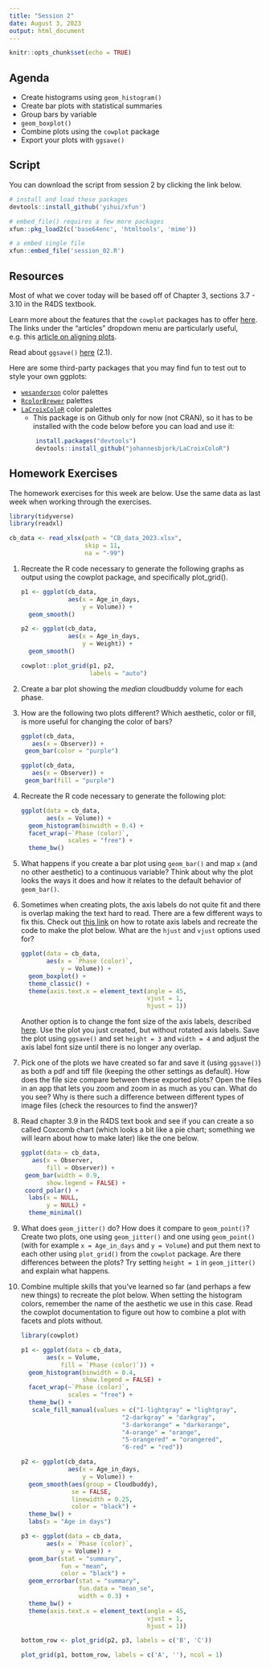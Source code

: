 ```yaml
---
title: "Session 2"
date: August 3, 2023
output: html_document
---
```



```r
knitr::opts_chunk$set(echo = TRUE)
```

## Agenda

* Create histograms using `geom_histogram()`
* Create bar plots with statistical summaries
* Group bars by variable
* `geom_boxplot()`
* Combine plots using the `cowplot` package
* Export your plots with `ggsave()`
 

## Script

You can download the script from session 2 by clicking the link below.

<!-- to add scripts -->


```r

# install and load these packages
devtools::install_github('yihui/xfun')

# embed_file() requires a few more packages
xfun::pkg_load2(c('base64enc', 'htmltools', 'mime'))
```



```r
# a embed single file
xfun::embed_file('session_02.R')
```

## Resources

Most of what we cover today will be based off of Chapter 3, sections 3.7 - 3.10 in the R4DS textbook. 

Learn more about the features that the `cowplot` packages has to offer [here](https://wilkelab.org/cowplot/index.html). The links under the "articles" dropdown menu are particularly useful, e.g. this [article on aligning plots](https://wilkelab.org/cowplot/articles/aligning_plots.html).

Read about `ggsave()` [here](https://sscc.wisc.edu/sscc/pubs/using-r-plots/saving-plots.html) (2.1).

Here are some third-party packages that you may find fun to test out to style your own ggplots:

* [`wesanderson`](https://github.com/karthik/wesanderson) color palettes
* [`RcolorBrewer`](https://www.datanovia.com/en/blog/the-a-z-of-rcolorbrewer-palette/) palettes
* [`LaCroixColoR`](https://github.com/johannesbjork/LaCroixColoR) color palettes
    * This package is on Github only for now (not CRAN), so it has to be installed with the code below before you can load and use it:
    ```r
        install.packages("devtools")
        devtools::install_github("johannesbjork/LaCroixColoR")
    ```


## Homework Exercises

The homework exercises for this week are below. Use the same data as last week when working through the exercises. 


```r
library(tidyverse)
library(readxl)

cb_data <- read_xlsx(path = "CB_data_2023.xlsx",
                     skip = 11,
                     na = "-99")

```

1. Recreate the R code necessary to generate the following graphs as output using the cowplot package, and specifically plot_grid().

    ```r
    p1 <- ggplot(cb_data,
                 aes(x = Age_in_days,
                     y = Volume)) +
      geom_smooth()
    
    p2 <- ggplot(cb_data,
                 aes(x = Age_in_days,
                     y = Weight)) +
      geom_smooth()
    
    cowplot::plot_grid(p1, p2,
                       labels = "auto")
    ```

1. Create a bar plot showing the *median* cloudbuddy volume for each phase.

1. How are the following two plots different? Which aesthetic, color or fill, is more useful for changing the color of bars?

    ```r
ggplot(cb_data, 
       aes(x = Observer)) +
  geom_bar(color = "purple")
    
    ggplot(cb_data, 
       aes(x = Observer)) +
  geom_bar(fill = "purple")
    ```

1. Recreate the R code necessary to generate the following plot: 

    ```r
    ggplot(data = cb_data,
           aes(x = Volume)) +
      geom_histogram(binwidth = 0.4) +
      facet_wrap(~`Phase (color)`, 
                 scales = "free") +
      theme_bw()
    ```

1. What happens if you create a bar plot using `geom_bar()` and map `x` (and no other aesthetic) to a continuous variable? Think about why the plot looks the ways it does and how it relates to the default behavior of `geom_bar()`.

1. Sometimes when creating plots, the axis labels do not quite fit and there is overlap making the text hard to read. There are a few different ways to fix this. Check out [this link](https://www.statology.org/rotate-axis-labels-ggplot2/) on how to rotate axis labels and recreate the code to make the plot below. What are the `hjust` and `vjust` options used for?  

    ```r
    ggplot(data = cb_data,
           aes(x = `Phase (color)`, 
               y = Volume)) +
      geom_boxplot() + 
      theme_classic() +
      theme(axis.text.x = element_text(angle = 45, 
                                       vjust = 1, 
                                       hjust = 1))
    ```

    Another option is to change the font size of the axis labels, described [here](https://statisticsglobe.com/change-font-size-of-ggplot2-plot-in-r-axis-text-main-title-legend). Use the plot you just created, but without rotated axis labels. Save the plot using `ggsave()` and set `height = 3` and `width = 4` and adjust the axis label font size until there is no longer any overlap. 
    
1. Pick one of the plots we have created so far and save it (using `ggsave()`) as both a pdf and tiff file (keeping the other settings as default). How does the file size compare between these exported plots? Open the files in an app that lets you zoom and zoom in as much as you can. What do you see? Why is there such a difference between different types of image files (check the resources to find the answer)? 

1. Read chapter 3.9 in the R4DS text book and see if you can create a so called Coxcomb chart (which looks a bit like a pie chart; something we will learn about how to make later) like the one below.  

    ```r
    ggplot(data = cb_data, 
       aes(x = Observer,
           fill = Observer)) +
  geom_bar(width = 0.9, 
           show.legend = FALSE) +
  coord_polar() +
      labs(x = NULL, 
           y = NULL) +
      theme_minimal()
    ```

1. What does `geom_jitter()` do? How does it compare to `geom_point()`? Create two plots, one using `geom_jitter()` and one using `geom_point()` (with for example `x = Age_in_days` and `y = Volume`) and put them next to each other using `plot_grid()` from the `cowplot` package. Are there differences between the plots? Try setting `height = 1` in `geom_jitter()` and explain what happens.    

1. Combine multiple skills that you've learned so far (and perhaps a few new things) to recreate the plot below. When setting the histogram colors, remember the name of the aesthetic we use in this case. Read the cowplot documentation to figure out how to combine a plot with facets and plots without. 

    ```r
    library(cowplot)
    
    p1 <- ggplot(data = cb_data,
           aes(x = Volume, 
               fill = `Phase (color)`)) +
      geom_histogram(binwidth = 0.4, 
                     show.legend = FALSE) +
      facet_wrap(~`Phase (color)`, 
                 scales = "free") +
      theme_bw() +
       scale_fill_manual(values = c("1-lightgray" = "lightgray",
                                "2-darkgray" = "darkgray",
                                "3-darkorange" = "darkorange",
                                "4-orange" = "orange",
                                "5-orangered" = "orangered",
                                "6-red" = "red"))
    
    p2 <- ggplot(cb_data, 
                 aes(x = Age_in_days,
                     y = Volume)) +
      geom_smooth(aes(group = Cloudbuddy), 
                  se = FALSE, 
                  linewidth = 0.25,
                  color = "black") +
      theme_bw() +
      labs(x = "Age in days")
    
    p3 <- ggplot(data = cb_data,
           aes(x = `Phase (color)`, 
               y = Volume)) +
      geom_bar(stat = "summary",
               fun = "mean", 
               color = "black") + 
      geom_errorbar(stat = "summary",
                    fun.data = "mean_se", 
                    width = 0.3) +
      theme_bw() +
      theme(axis.text.x = element_text(angle = 45, 
                                       vjust = 1, 
                                       hjust = 1))
    
    bottom_row <- plot_grid(p2, p3, labels = c('B', 'C'))
    
    plot_grid(p1, bottom_row, labels = c('A', ''), ncol = 1)
    ```
